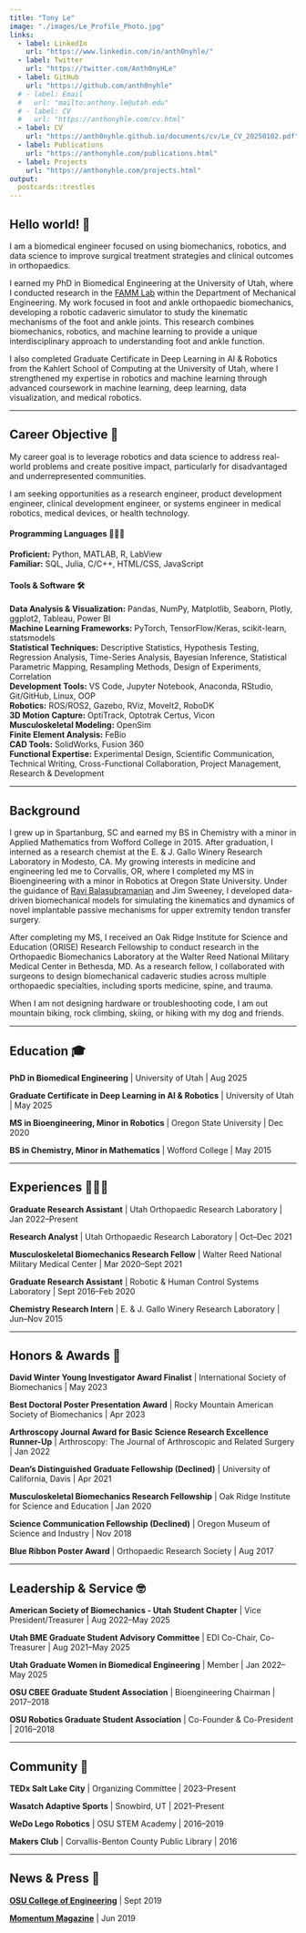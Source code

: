 ```yaml
---
title: "Tony Le"
image: "./images/Le_Profile_Photo.jpg"
links:
  - label: LinkedIn
    url: "https://www.linkedin.com/in/anth0nyhle/"
  - label: Twitter
    url: "https://twitter.com/Anth0nyHLe"
  - label: GitHub
    url: "https://github.com/anth0nyhle"
  # - label: Email
  #   url: "mailto:anthony.le@utah.edu"
  # - label: CV
  #   url: "https://anthonyhle.com/cv.html"
  - label: CV
    url: "https://anth0nyhle.github.io/documents/cv/Le_CV_20250102.pdf"
  - label: Publications
    url: "https://anthonyhle.com/publications.html"
  - label: Projects
    url: "https://anthonyhle.com/projects.html"
output:
  postcards::trestles
---
```

 
## Hello world! 👋

I am a biomedical engineer focused on using biomechanics, robotics, and data science to improve surgical treatment strategies and clinical outcomes in orthopaedics.

I earned my PhD in Biomedical Engineering at the University of Utah, where I conducted research in the [FAMM Lab](https://lenzfammlab.mech.utah.edu/) within the Department of Mechanical Engineering. My work focused in foot and ankle orthopaedic biomechanics, developing a robotic cadaveric simulator to study the kinematic mechanisms of the foot and ankle joints. This research combines biomechanics, robotics, and machine learning to provide a unique interdisciplinary approach to understanding foot and ankle function.

I also completed Graduate Certificate in Deep Learning in AI & Robotics from the Kahlert School of Computing at the University of Utah, where I strengthened my expertise in robotics and machine learning through advanced coursework in machine learning, deep learning, data visualization, and medical robotics.

******

## Career Objective 🚀

My career goal is to leverage robotics and data science to address real-world problems and create positive impact, particularly for disadvantaged and underrepresented communities.

I am seeking opportunities as a research engineer, product development engineer, clinical development engineer, or systems engineer in medical robotics, medical devices, or health technology.

<!-- ****** -->

#### Programming Languages 👨🏻‍💻️

**Proficient:** Python, MATLAB, R, LabView  
**Familiar:** SQL, Julia, C/C++, HTML/CSS, JavaScript  

#### Tools & Software 🛠️

**Data Analysis & Visualization:** Pandas, NumPy, Matplotlib, Seaborn, Plotly, ggplot2, Tableau, Power BI  
**Machine Learning Frameworks:** PyTorch, TensorFlow/Keras, scikit-learn, statsmodels  
**Statistical Techniques:** Descriptive Statistics, Hypothesis Testing, Regression Analysis, Time-Series Analysis, Bayesian Inference, Statistical Parametric Mapping, Resampling Methods, Design of Experiments, Correlation  
**Development Tools:** VS Code, Jupyter Notebook, Anaconda, RStudio, Git/GitHub, Linux, OOP  
**Robotics:** ROS/ROS2, Gazebo, RViz, MoveIt2, RoboDK  
**3D Motion Capture:** OptiTrack, Optotrak Certus, Vicon  
**Musculoskeletal Modeling:** OpenSim  
**Finite Element Analysis:** FeBio  
**CAD Tools:** SolidWorks, Fusion 360  
**Functional Expertise:** Experimental Design, Scientific Communication, Technical Writing, Cross-Functional Collaboration, Project Management, Research & Development

******

## Background

I grew up in Spartanburg, SC and earned my BS in Chemistry with a minor in Applied Mathematics from Wofford College in 2015. After graduation, I interned as a research chemist at the E. & J. Gallo Winery Research Laboratory in Modesto, CA. My growing interests in medicine and engineering led me to Corvallis, OR, where I completed my MS in Bioengineering with a minor in Robotics at Oregon State University. Under the guidance of [Ravi Balasubramanian](https://engineering.oregonstate.edu/people/ravi-balasubramanian) and Jim Sweeney, I developed data-driven biomechanical models for simulating the kinematics and dynamics of novel implantable passive mechanisms for upper extremity tendon transfer surgery.

After completing my MS, I received an Oak Ridge Institute for Science and Education (ORISE) Research Fellowship to conduct research in the Orthopaedic Biomechanics Laboratory at the Walter Reed National Military Medical Center in Bethesda, MD. As a research fellow, I collaborated with surgeons to design biomechanical cadaveric studies across multiple orthopaedic specialties, including sports medicine, spine, and trauma.

When I am not designing hardware or troubleshooting code, I am out mountain biking, rock climbing, skiing, or hiking with my dog and friends.

******

## Education 🎓

**PhD in Biomedical Engineering** | University of Utah | Aug 2025

**Graduate Certificate in Deep Learning in AI & Robotics** | University of Utah | May 2025

**MS in Bioengineering, Minor in Robotics** | Oregon State University | Dec 2020

**BS in Chemistry, Minor in Mathematics** | Wofford College | May 2015

******

## Experiences 👨🏻‍🔬

**Graduate Research Assistant** | Utah Orthopaedic Research Laboratory | Jan 2022--Present

**Research Analyst** | Utah Orthopaedic Research Laboratory | Oct--Dec 2021

**Musculoskeletal Biomechanics Research Fellow** | Walter Reed National Military Medical Center | Mar 2020--Sept 2021

**Graduate Research Assistant** | Robotic & Human Control Systems Laboratory | Sept 2016--Feb 2020

**Chemistry Research Intern** | E. & J. Gallo Winery Research Laboratory | Jun--Nov 2015

******

## Honors & Awards 🏅

**David Winter Young Investigator Award Finalist** | International Society of Biomechanics | May 2023

**Best Doctoral Poster Presentation Award** | Rocky Mountain American Society of Biomechanics | Apr 2023

**Arthroscopy Journal Award for Basic Science Research Excellence Runner-Up** | Arthroscopy: The Journal of Arthroscopic and Related Surgery | Jan 2022

**Dean's Distinguished Graduate Fellowship (Declined)** | University of California, Davis | Apr 2021

**Musculoskeletal Biomechanics Research Fellowship** | Oak Ridge Institute for Science and Education | Jan 2020

**Science Communication Fellowship (Declined)** | Oregon Museum of Science and Industry | Nov 2018

**Blue Ribbon Poster Award** | Orthopaedic Research Society | Aug 2017

******

## Leadership & Service 🤓

**American Society of Biomechanics - Utah Student Chapter** | Vice President/Treasurer | Aug 2022--May 2025

<!-- **American Society of Biomechanics - Utah Student Chapter** | Member | Jan 2022--Present -->

**Utah BME Graduate Student Advisory Committee** | EDI Co-Chair, Co-Treasurer | Aug 2021--May 2025

<!-- **Utah BME Graduate Student Advisory Committee** | Member | Jan 2022--Present -->

**Utah Graduate Women in Biomedical Engineering** | Member | Jan 2022--May 2025

**OSU CBEE Graduate Student Association** | Bioengineering Chairman | 2017--2018

<!-- **OSU CBEE Graduate Student Association** | Member | 2016--2020 -->

**OSU Robotics Graduate Student Association** | Co-Founder & Co-President | 2016--2018

<!-- **OSU Robotics Graduate Student Association** | Member | 2016--2020 -->

******

## Community 🌱

**TEDx Salt Lake City** | Organizing Committee | 2023--Present

**Wasatch Adaptive Sports** | Snowbird, UT | 2021--Present

**WeDo Lego Robotics** | OSU STEM Academy | 2016--2019

**Makers Club** | Corvallis-Benton County Public Library | 2016

******

## News & Press 📰

[**OSU College of Engineering**](https://cbee.oregonstate.edu/node/809) | Sept 2019

[**Momentum Magazine**](http://www.journalgraphicsdigitalpublications.com/epubs/OSUALUMNIASSOCIATIONINC/MomentumSpring2019/viewer/desktop/) | Jun 2019
